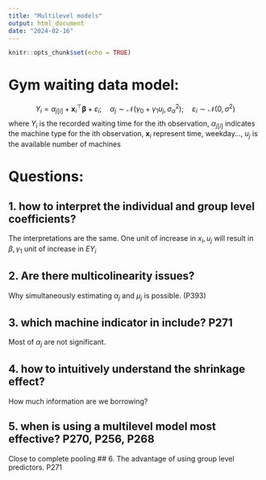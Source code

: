 ---
title: "Multilevel models"
output: html_document
date: "2024-02-16"
---

```{r setup, include=FALSE}
knitr::opts_chunk$set(echo = TRUE)
```

# Gym waiting data model:

$$
\begin{equation}
Y_i = \alpha_{j[i]} + \mathbf{x}_i^\top \boldsymbol{\beta} + \varepsilon_i; \quad
\alpha_j \sim \mathcal{N}\left(\gamma_0 + \gamma_1 u_j, \sigma^2_{\alpha}\right); \quad
\varepsilon_i \sim \mathcal{N}(0, \sigma^2)
\end{equation}
$$
where $Y_i$ is the recorded waiting time for the ith observation, $\alpha_{j[i]}$ indicates the machine type for the ith observation, $\mathbf{x}_i$ represent time, weekday..., $u_j$ is the available number of machines


# Questions:

## 1. how to interpret the individual and group level coefficients?

The interpretations are the same. One unit of increase in $x_i, u_j$ will result in $\beta, \gamma_1$ unit of increase in $EY_i$

## 2. Are there multicolinearity issues?

Why simultaneously estimating $\alpha_j$ and $\mu_j$ is possible. (P393)

## 3. which machine indicator in include? P271

Most of $\alpha_j$ are not significant.

## 4. how to intuitively understand the shrinkage effect? 

How much information are we borrowing?

## 5. when is using a multilevel model most effective? P270, P256, P268

Close to complete pooling
## 6. The advantage of using group level predictors. P271
